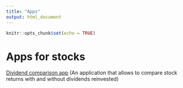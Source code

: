 ```yaml
---
title: "Apps"
output: html_document
---
```


```r
knitr::opts_chunk$set(echo = TRUE)
```

# Apps for stocks 
[Dividend comparison app](https://marcosfinancetools.shinyapps.io/testing/) (An application that allows to compare stock returns with and without dividends reinvested)
